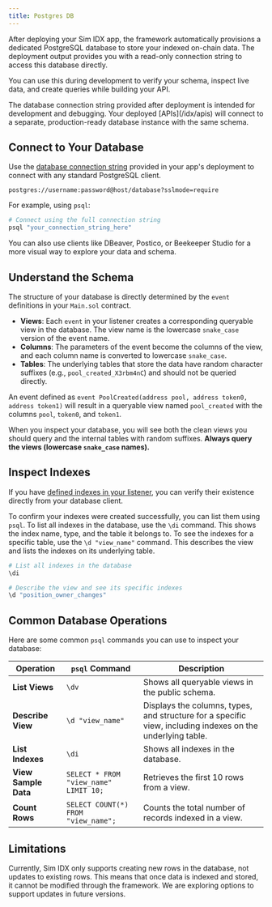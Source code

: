 ```yaml
---
title: Postgres DB
---
```


After deploying your Sim IDX app, the framework automatically provisions a dedicated PostgreSQL database to store your indexed on-chain data.
The deployment output provides you with a read-only connection string to access this database directly.

You can use this during development to verify your schema, inspect live data, and create queries while building your API.

<Note>
The database connection string provided after deployment is intended for development and debugging.
Your deployed [APIs](/idx/apis) will connect to a separate, production-ready database instance with the same schema.
</Note>

## Connect to Your Database

Use the [database connection string](/idx/app-page#db-connection) provided in your app's deployment to connect with any standard PostgreSQL client.

```
postgres://username:password@host/database?sslmode=require
```

For example, using `psql`:

```bash
# Connect using the full connection string
psql "your_connection_string_here"
```

<Info>
You can also use clients like DBeaver, Postico, or Beekeeper Studio for a more visual way to explore your data and schema.
</Info>

## Understand the Schema

The structure of your database is directly determined by the `event` definitions in your `Main.sol` contract.

*   **Views**: Each `event` in your listener creates a corresponding queryable view in the database. The view name is the lowercase `snake_case` version of the event name.
*   **Columns**: The parameters of the event become the columns of the view, and each column name is converted to lowercase `snake_case`.
*   **Tables**: The underlying tables that store the data have random character suffixes (e.g., `pool_created_X3rbm4nC`) and should not be queried directly.

An event defined as `event PoolCreated(address pool, address token0, address token1)` will result in a queryable view named `pool_created` with the columns `pool`, `token0`, and `token1`.

When you inspect your database, you will see both the clean views you should query and the internal tables with random suffixes. **Always query the views (lowercase `snake_case` names).**

## Inspect Indexes

If you have [defined indexes in your listener](/idx/listener/features#db-indexes), you can verify their existence directly from your database client.

To confirm your indexes were created successfully, you can list them using `psql`.
To list all indexes in the database, use the `\di` command. This shows the index name, type, and the table it belongs to.
To see the indexes for a specific table, use the `\d "view_name"` command. This describes the view and lists the indexes on its underlying table.

```bash
# List all indexes in the database
\di

# Describe the view and see its specific indexes
\d "position_owner_changes"
```

## Common Database Operations

Here are some common `psql` commands you can use to inspect your database:

| Operation            | `psql` Command                        | Description                                                     |
| -------------------- | ------------------------------------- | --------------------------------------------------------------- |
| **List Views**       | `\dv`                                 | Shows all queryable views in the public schema.                 |
| **Describe View**    | `\d "view_name"`                      | Displays the columns, types, and structure for a specific view, including indexes on the underlying table. |
| **List Indexes**     | `\di`                                 | Shows all indexes in the database.                              |
| **View Sample Data** | `SELECT * FROM "view_name" LIMIT 10;` | Retrieves the first 10 rows from a view.                        |
| **Count Rows**       | `SELECT COUNT(*) FROM "view_name";`   | Counts the total number of records indexed in a view.           |

## Limitations

Currently, Sim IDX only supports creating new rows in the database, not updates to existing rows. This means that once data is indexed and stored, it cannot be modified through the framework. We are exploring options to support updates in future versions.
